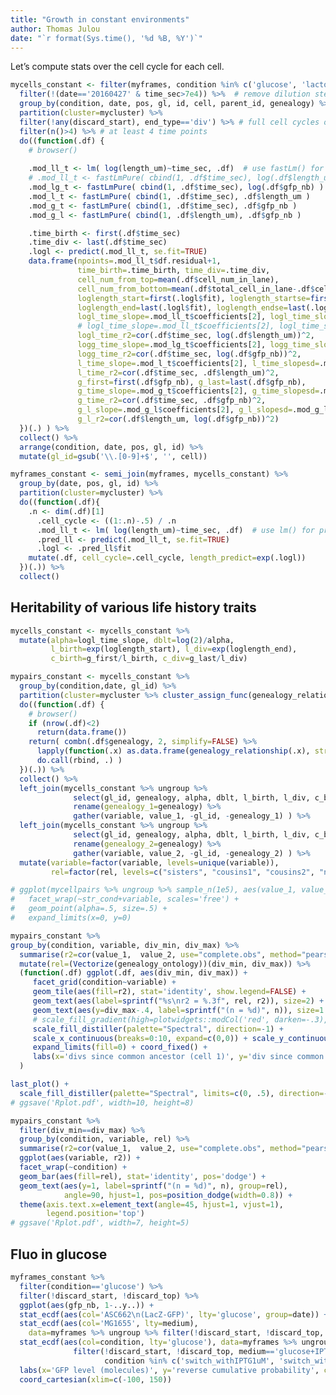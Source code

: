 ```yaml
---
title: "Growth in constant environments"
author: Thomas Julou
date: "`r format(Sys.time(), '%d %B, %Y')`"
---
```



Let's compute stats over the cell cycle for each cell.

```r
mycells_constant <- filter(myframes, condition %in% c('glucose', 'lactose'), !discard_top) %>%
  filter(!(date=='20160427' & time_sec>7e4)) %>%  # remove dilution step at the end of expt
  group_by(condition, date, pos, gl, id, cell, parent_id, genealogy) %>%
  partition(cluster=mycluster) %>%
  filter(!any(discard_start), end_type=='div') %>% # full cell cycles only
  filter(n()>4) %>% # at least 4 time points
  do((function(.df) {
    # browser()
    
    .mod_ll_t <- lm( log(length_um)~time_sec, .df)  # use fastLm() for predict
    # .mod_ll_t <- fastLmPure( cbind(1, .df$time_sec), log(.df$length_um) )
    .mod_lg_t <- fastLmPure( cbind(1, .df$time_sec), log(.df$gfp_nb) )
    .mod_l_t <- fastLmPure( cbind(1, .df$time_sec), .df$length_um )
    .mod_g_t <- fastLmPure( cbind(1, .df$time_sec), .df$gfp_nb )
    .mod_g_l <- fastLmPure( cbind(1, .df$length_um), .df$gfp_nb )

    .time_birth <- first(.df$time_sec)
    .time_div <- last(.df$time_sec)
    .logl <- predict(.mod_ll_t, se.fit=TRUE)
    data.frame(npoints=.mod_ll_t$df.residual+1,
               time_birth=.time_birth, time_div=.time_div, 
               cell_num_from_top=mean(.df$cell_num_in_lane),
               cell_num_from_bottom=mean(.df$total_cell_in_lane-.df$cell_num_in_lane), 
               loglength_start=first(.logl$fit), loglength_startse=first(.logl$se.fit), 
               loglength_end=last(.logl$fit), loglength_endse=last(.logl$se.fit), 
               logl_time_slope=.mod_ll_t$coefficients[2], logl_time_slopesd=summary(.mod_ll_t)$coefficients[2,2], 
               # logl_time_slope=.mod_ll_t$coefficients[2], logl_time_slopesd=.mod_ll_t$stderr[2], 
               logl_time_r2=cor(.df$time_sec, log(.df$length_um))^2,
               logg_time_slope=.mod_lg_t$coefficients[2], logg_time_slopesd=.mod_lg_t$stderr[2], 
               logg_time_r2=cor(.df$time_sec, log(.df$gfp_nb))^2,
               l_time_slope=.mod_l_t$coefficients[2], l_time_slopesd=.mod_l_t$stderr[2], 
               l_time_r2=cor(.df$time_sec, .df$length_um)^2,
               g_first=first(.df$gfp_nb), g_last=last(.df$gfp_nb),
               g_time_slope=.mod_g_t$coefficients[2], g_time_slopesd=.mod_g_t$stderr[2], 
               g_time_r2=cor(.df$time_sec, .df$gfp_nb)^2,
               g_l_slope=.mod_g_l$coefficients[2], g_l_slopesd=.mod_g_l$stderr[2], 
               g_l_r2=cor(.df$length_um, log(.df$gfp_nb))^2)
  })(.) ) %>% 
  collect() %>% 
  arrange(condition, date, pos, gl, id) %>% 
  mutate(gl_id=gsub('\\.[0-9]+$', '', cell))

```

```r
myframes_constant <- semi_join(myframes, mycells_constant) %>% 
  group_by(date, pos, gl, id) %>% 
  partition(cluster=mycluster) %>%
  do((function(.df){
    .n <- dim(.df)[1]
      .cell_cycle <- ((1:.n)-.5) / .n
      .mod_ll_t <- lm( log(length_um)~time_sec, .df)  # use lm() for predict with se
      .pred_ll <- predict(.mod_ll_t, se.fit=TRUE)
      .logl <- .pred_ll$fit
    mutate(.df, cell_cycle=.cell_cycle, length_predict=exp(.logl))
  })(.)) %>% 
  collect()

```



## Heritability of various life history traits

```r
mycells_constant <- mycells_constant %>% 
  mutate(alpha=logl_time_slope, dblt=log(2)/alpha, 
         l_birth=exp(loglength_start), l_div=exp(loglength_end),
         c_birth=g_first/l_birth, c_div=g_last/l_div)

mypairs_constant <- mycells_constant %>% 
  group_by(condition,date, gl_id) %>%
  partition(cluster=mycluster %>% cluster_assign_func(genealogy_relationship, genealogy_ontology) ) %>% 
  do((function(.df) {
    # browser()
    if (nrow(.df)<2) 
      return(data.frame())
    return( combn(.df$genealogy, 2, simplify=FALSE) %>% 
      lapply(function(.x) as.data.frame(genealogy_relationship(.x), stringsAsFactors=FALSE)) %>% 
      do.call(rbind, .) )
  })(.)) %>% 
  collect() %>% 
  left_join(mycells_constant %>% ungroup %>% 
              select(gl_id, genealogy, alpha, dblt, l_birth, l_div, c_birth, c_div) %>%
              rename(genealogy_1=genealogy) %>% 
              gather(variable, value_1, -gl_id, -genealogy_1) ) %>% 
  left_join(mycells_constant %>% ungroup %>% 
              select(gl_id, genealogy, alpha, dblt, l_birth, l_div, c_birth, c_div) %>%
              rename(genealogy_2=genealogy) %>% 
              gather(variable, value_2, -gl_id, -genealogy_2) ) %>% 
  mutate(variable=factor(variable, levels=unique(variable)),
         rel=factor(rel, levels=c("sisters", "cousins1", "cousins2", "niece")))

# ggplot(mycellpairs %>% ungroup %>% sample_n(1e5), aes(value_1, value_2, col=factor(rel))) +
#   facet_wrap(~str_cond+variable, scales='free') +
#   geom_point(alpha=.5, size=.5) +
#   expand_limits(x=0, y=0)

mypairs_constant %>% 
group_by(condition, variable, div_min, div_max) %>% 
  summarise(r2=cor(value_1,  value_2, use="complete.obs", method="pearson")^2, n=n()) %>% 
  mutate(rel=(Vectorize(genealogy_ontology))(div_min, div_max)) %>% 
  (function(.df) ggplot(.df, aes(div_min, div_max)) +
     facet_grid(condition~variable) +
     geom_tile(aes(fill=r2), stat='identity', show.legend=FALSE) +
     geom_text(aes(label=sprintf("%s\nr2 = %.3f", rel, r2)), size=2) +
     geom_text(aes(y=div_max-.4, label=sprintf("(n = %d)", n)), size=1.5) +
     # scale_fill_gradient(high=plotwidgets::modCol('red', darken=-.3), low=plotwidgets::modCol('blue', darken=-.3)) +
     scale_fill_distiller(palette="Spectral", direction=-1) +
     scale_x_continuous(breaks=0:10, expand=c(0,0)) + scale_y_continuous(trans="reverse", breaks=0:10, expand=c(0,0)) +
     expand_limits(fill=0) + coord_fixed() +
     labs(x='divs since common ancestor (cell 1)', y='div since common ancestor (cell 2)')
  )

last_plot() +
  scale_fill_distiller(palette="Spectral", limits=c(0, .5), direction=-1, na.value="grey95")
# ggsave('Rplot.pdf', width=10, height=8)

```


```r
mypairs_constant %>% 
  filter(div_min==div_max) %>% 
  group_by(condition, variable, rel) %>% 
  summarise(r2=cor(value_1,  value_2, use="complete.obs", method="pearson")^2, n=n()) %>% 
  ggplot(aes(variable, r2)) +
  facet_wrap(~condition) +
  geom_bar(aes(fill=rel), stat='identity', pos='dodge') +
  geom_text(aes(y=1, label=sprintf("(n = %d)", n), group=rel), 
            angle=90, hjust=1, pos=position_dodge(width=0.8)) +
  theme(axis.text.x=element_text(angle=45, hjust=1, vjust=1),
        legend.position='top')
# ggsave('Rplot.pdf', width=7, height=5)

```


## Fluo in glucose

```r
myframes_constant %>% 
  filter(condition=='glucose') %>% 
  filter(!discard_start, !discard_top) %>%  
  ggplot(aes(gfp_nb, 1-..y..)) +
  stat_ecdf(aes(col='ASC662\n(LacZ-GFP)', lty='glucose', group=date)) +
  stat_ecdf(aes(col='MG1655', lty=medium),
    data=myframes %>% ungroup %>% filter(!discard_start, !discard_top, condition=='mg1655', time_sec>m_start+2*3600)) +
  stat_ecdf(aes(col=condition, lty='glucose'), data=myframes %>% ungroup %>% 
              filter(!discard_start, !discard_top, medium=='glucose+IPTG', m_cycle==1,
                     condition %in% c('switch_withIPTG1uM', 'switch_withIPTG5uM')) ) +
  labs(x='GFP level (molecules)', y='reverse cumulative probability', col='strain', lty='medium') +
  coord_cartesian(xlim=c(-100, 150))

```


